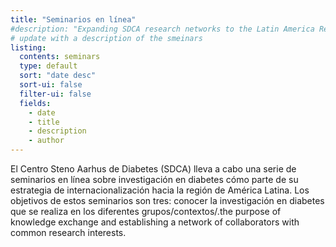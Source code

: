 ```yaml
---
title: "Seminarios en línea"
#description: "Expanding SDCA research networks to the Latin America Region"
# update with a description of the smeinars
listing:
  contents: seminars
  type: default
  sort: "date desc"
  sort-ui: false
  filter-ui: false
  fields: 
    - date
    - title
    - description
    - author
---
```


El Centro Steno Aarhus de Diabetes (SDCA) lleva a cabo una serie de
seminarios en línea sobre investigación en diabetes cómo parte de su
estrategia de internacionalización hacia la región de América Latina.
Los objetivos de estos seminarios son tres: conocer la investigación en
diabetes que se realiza en los diferentes grupos/contextos/.the purpose
of knowledge exchange and establishing a network of collaborators with
common research interests.
